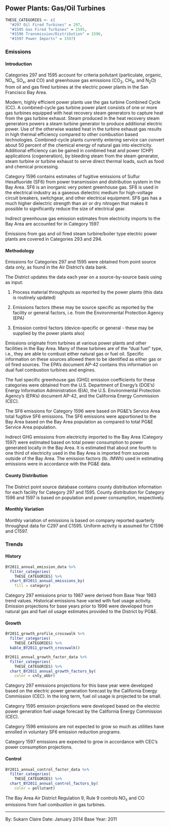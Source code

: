 ## Power Plants: Gas/Oil Turbines {#SS-combust-power_plant-turbines_and_distrib}

```r
THESE_CATEGORIES <- c(
  "#297 Oil Fired Turbines" = 297,
  "#1595 Gas Fired Turbines" = 1595,
  "#1596 Transmission/Distribution" = 1596,
  "#1597 Power Imports" = 1597)
```

### Emissions

#### Introduction {-}

Categories 297 and 1595 account for criteria pollutant (particulate, organic, NO~x~, SO~x~, and CO) and greenhouse gas emissions (CO~2~, CH~4~, and N~2~O) from oil and gas fired turbines at the electric power plants in the San Francisco Bay Area.

Modern, highly efficient power plants use the gas turbine Combined Cycle (CC). A combined-cycle gas turbine power plant consists of one or more gas turbines equipped with heat recovery steam generators to capture heat from the gas turbine exhaust. Steam produced in the heat recovery steam generators powers a steam turbine generator to produce additional electric power. Use of the otherwise wasted heat in the turbine exhaust gas results in high thermal efficiency compared to other combustion based technologies. Combined-cycle plants currently entering service can convert about 50 percent of the chemical energy of natural gas into electricity. Additional efficiency can be gained in combined heat and power (CHP) applications (cogeneration), by bleeding steam from the steam generator, steam turbine or turbine exhaust to serve direct thermal loads, such as food and chemical processing.

Category 1596 contains estimates of fugitive emissions of Sulfur Hexafluoride (SF6) from power transmission and distribution system in the Bay Area. SF6 is an inorganic very potent greenhouse gas. SF6 is used in the electrical industry as a gaseous dielectric medium for high-voltage circuit breakers, switchgear, and other electrical equipment. SF6 gas has a much higher dielectric strength than air or dry nitrogen that makes it possible to significantly reduce the size of electrical gear.

Indirect greenhouse gas emission estimates from electricity imports to the Bay Area are accounted for in Category 1597.

Emissions from gas and oil fired steam turbine/boiler type electric power plants are covered in Categories 293 and 294.

#### Methodology {-}

Emissions for Categories 297 and 1595 were obtained from point source data only, as found in the Air District's data bank.

The District updates the data each year on a source-by-source basis using as input:

1. Process material throughputs as reported by the power plants (this data is routinely updated)

2. Emissions factors (these may be source specific as reported by the facility or general factors, i.e. from the Environmental Protection Agency (EPA)

3. Emission control factors (device-specific or general - these may be supplied by the power plants also)

Emissions originate from turbines at various power plants and other facilities in the Bay Area. Many of these turbines are of the "dual fuel" type, i.e., they are able to combust either natural gas or fuel oil. Specific information on these sources allowed them to be identified as either gas or oil fired sources. The EPA's document AP-42 contains this information on dual fuel combustion turbines and engines.

The fuel specific greenhouse gas (GHG) emission coefficients for these categories were obtained from the U.S. Department of Energy’s (DOE’s) Energy Information Administration (EIA), the U.S. Environmental Protection Agency’s (EPA’s) document AP-42, and the California Energy Commission (CEC).

The SF6 emissions for Category 1596 were based on PG&E’s Service Area total fugitive SF6 emissions. The SF6 emissions were apportioned to the Bay Area based on the Bay Area population as compared to total PG&E Service Area population.

Indirect GHG emissions from electricity imported to the Bay Area (Category 1597) were estimated based on total power consumption to power generated locally in the Bay Area. It is estimated that about one fourth to one third of electricity used in the Bay Area is imported from sources outside of the Bay Area. The emission factors (lb. /MWh) used in estimating emissions were in accordance with the PG&E data.

#### County Distribution {-}

The District point source database contains county distribution information for each facility for Category 297 and 1595. County distribution for Category 1596 and 1597 is based on population and power consumption, respectively.

#### Monthly Variation {-}

Monthly variation of emissions is based on company reported quarterly throughput data for C297 and C1595. Uniform activity is assumed for C1596 and C1597.

### Trends {#SS-combust-power_plant-turbines_and_distrib-trend}

#### History {-}

```r
BY2011_annual_emission_data %>%
  filter_categories(
    THESE_CATEGORIES) %>%
  chart_BY2011_annual_emissions_by(
    fill = category) 
```

Category 297 emissions prior to 1987 were derived from Base Year 1983 trend values. Historical emissions have varied with fuel usage activity. Emission projections for base years prior to 1996 were developed from natural gas and fuel oil usage estimates provided to the District by PG&E.

#### Growth {-}

```r
BY2011_growth_profile_crosswalk %>%
  filter_categories(
    THESE_CATEGORIES) %>%
  kable_BY2011_growth_crosswalk()
```

```r
BY2011_annual_growth_factor_data %>%
  filter_categories(
    THESE_CATEGORIES) %>%
  chart_BY2011_annual_growth_factors_by(
    color = cnty_abbr) 
```

Category 297 emissions projections for this base year were developed based on the electric power generation forecast by the California Energy Commission (CEC). In the long term, fuel oil usage is projected to be small.

Category 1595 emission projections were developed based on the electric power generation fuel usage forecast by the California Energy Commission (CEC).

Category 1596 emissions are not expected to grow so much as utilities have enrolled in voluntary SF6 emission reduction programs.

Category 1597 emissions are expected to grow in accordance with CEC’s power consumption projections.

#### Control {-}

```r
BY2011_annual_control_factor_data %>%
  filter_categories(
    THESE_CATEGORIES) %>%
  chart_BY2011_annual_control_factors_by(
    color = pollutant) 
```

The Bay Area Air District Regulation 9, Rule 9 controls NO~x~ and CO emissions from fuel combustion in gas turbines.

***

By: Sukarn Claire 
Date: January 2014 
Base Year: 2011
